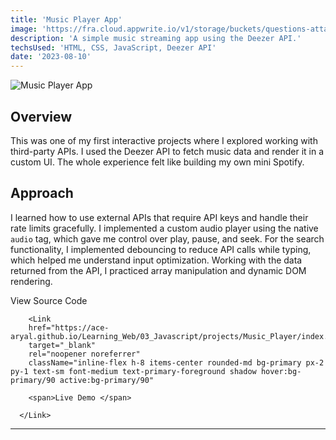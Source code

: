 ```yaml
---
title: 'Music Player App'
image: 'https://fra.cloud.appwrite.io/v1/storage/buckets/questions-attachment/files/684a72a90002e482cdfe/view?project=68465b0b0011b7d2e8b0&mode=admin'
description: 'A simple music streaming app using the Deezer API.'
techsUsed: 'HTML, CSS, JavaScript, Deezer API'
date: '2023-08-10'
---
```


<Image
  src="https://fra.cloud.appwrite.io/v1/storage/buckets/questions-attachment/files/684a72a90002e482cdfe/view?project=68465b0b0011b7d2e8b0&mode=admin"
  alt="Music Player App"
  width={1200}
  height={400}
  className="aspect-video rounded-lg"
/>

## Overview

This was one of my first interactive projects where I explored working with third-party APIs. I used the Deezer API to fetch music data and render it in a custom UI. The whole experience felt like building my own mini Spotify.

## Approach

I learned how to use external APIs that require API keys and handle their rate limits gracefully. I implemented a custom audio player using the native `audio` tag, which gave me control over play, pause, and seek. For the search functionality, I implemented debouncing to reduce API calls while typing, which helped me understand input optimization. Working with the data returned from the API, I practiced array manipulation and dynamic DOM rendering.

<div className="mt-6 flex gap-4">
  <Link
    href="https://github.com/Ace-Aryal/Learning_Web/tree/main/03_Javascript/projects"
    target="_blank"
    rel="noopener noreferrer"
    className="inline-flex items-center rounded-md border active:bg-accent active:text-accent-foreground border-input bg-background px-2 py-1 text-sm font-medium shadow-sm transition-colors  hover:bg-accent hover:text-accent-foreground"
  >
    <span>View Source Code</span>
  </Link>

        <Link
        href="https://ace-aryal.github.io/Learning_Web/03_Javascript/projects/Music_Player/index.html"
        target="_blank"
        rel="noopener noreferrer"
        className="inline-flex h-8 items-center rounded-md bg-primary px-2 py-1 text-sm font-medium text-primary-foreground shadow hover:bg-primary/90 active:bg-primary/90"

>

        <span>Live Demo </span>

      </Link>

  </div>

---
